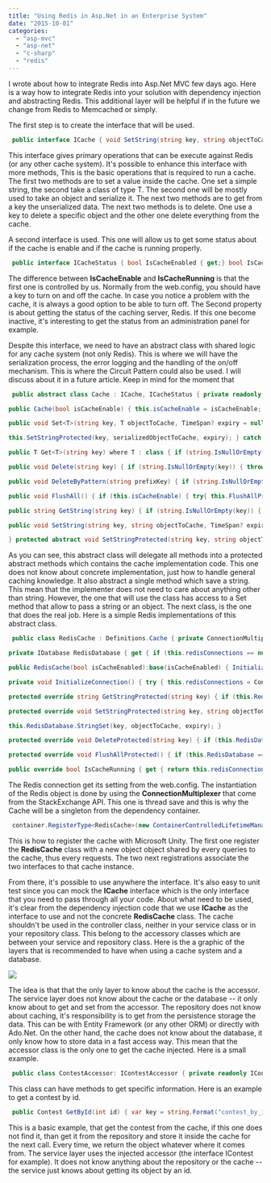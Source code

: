 ```yaml
---
title: "Using Redis in Asp.Net in an Enterprise System"
date: "2015-10-01"
categories: 
  - "asp-mvc"
  - "asp-net"
  - "c-sharp"
  - "redis"
---
```


I wrote about how to integrate Redis into Asp.Net MVC few days ago. Here is a way how to integrate Redis into your solution with dependency injection and abstracting Redis. This additional layer will be helpful if in the future we change from Redis to Memcached or simply.

The first step is to create the interface that will be used.


```csharp
 public interface ICache { void SetString(string key, string objectToCache, TimeSpan? expiry = null); void Set<T>(string key, T objectToCache, TimeSpan? expiry = null) where T : class; string GetString(string key); T Get<T>(string key) where T : class; void Delete(string key); void FlushAll(); } 
``` 

This interface gives primary operations that can be execute against Redis (or any other cache system). It's possible to enhance this interface with more methods, This is the basic operations that is required to run a cache. The first two methods are to set a value inside the cache. One set a simple string, the second take a class of type T. The second one will be mostly used to take an object and serialize it. The next two methods are to get from a key the unserialized data. The next two methods is to delete. One use a key to delete a specific object and the other one delete everything from the cache.

A second interface is used. This one will allow us to get some status about if the cache is enable and if the cache is running properly.


```csharp
 public interface ICacheStatus { bool IsCacheEnabled { get;} bool IsCacheRunning { get;} } 
```

The difference between **IsCacheEnable** and **IsCacheRunning** is that the first one is controlled by us. Normally from the web.config, you should have a key to turn on and off the cache. In case you notice a problem with the cache, it is always a good option to be able to turn off. The Second property is about getting the status of the caching server, Redis. If this one become inactive, it's interesting to get the status from an administration panel for example.

Despite this interface, we need to have an abstract class with shared logic for any cache system (not only Redis). This is where we will have the serialization process, the error logging and the handling of the on/off mechanism. This is where the Circuit Pattern could also be used. I will discuss about it in a future article. Keep in mind for the moment that


```csharp
 public abstract class Cache : ICache, ICacheStatus { private readonly bool isCacheEnable;

public Cache(bool isCacheEnable) { this.isCacheEnable = isCacheEnable; }

public void Set<T>(string key, T objectToCache, TimeSpan? expiry = null) where T : class { if (string.IsNullOrEmpty(key)) { throw new ArgumentNullException("key"); } if (this.isCacheEnable) { try { var serializedObjectToCache = JsonConvert.SerializeObject(objectToCache , Formatting.Indented , new JsonSerializerSettings { ReferenceLoopHandling = ReferenceLoopHandling.Serialize, PreserveReferencesHandling = PreserveReferencesHandling.Objects, TypeNameHandling = TypeNameHandling.All });

this.SetStringProtected(key, serializedObjectToCache, expiry); } catch (Exception e) { Log.Error(string.Format("Cannot Set {0}", key), e); } } }

public T Get<T>(string key) where T : class { if (string.IsNullOrEmpty(key)) { throw new ArgumentNullException("key"); } if (this.isCacheEnable) { try{ var stringObject = this.GetStringProtected(key); if(stringObject == null) { return default(T); } else { var obj = JsonConvert.DeserializeObject<T>(stringObject , new JsonSerializerSettings { ReferenceLoopHandling = ReferenceLoopHandling.Serialize, PreserveReferencesHandling = PreserveReferencesHandling.Objects, TypeNameHandling = TypeNameHandling.All }); return obj; } } catch (Exception e) { Log.Error(string.Format("Cannot Set key {0}", key), e); } } return null; }

public void Delete(string key) { if (string.IsNullOrEmpty(key)) { throw new ArgumentNullException("key"); } if (this.isCacheEnable) { try{ this.DeleteProtected(key); } catch (Exception e) { Log.Error(string.Format("Cannot Delete key {0}",key), e); } } }

public void DeleteByPattern(string prefixKey) { if (string.IsNullOrEmpty(prefixKey)) { throw new ArgumentNullException("prefixKey"); } if (this.isCacheEnable) { try { this.DeleteByPatternProtected(prefixKey); } catch (Exception e) { Log.Error(string.Format("Cannot DeleteByPattern key {0}", prefixKey), e); } } }

public void FlushAll() { if (this.isCacheEnable) { try{ this.FlushAllProtected(); } catch (Exception e) { Log.Error("Cannot Flush", e); } } }

public string GetString(string key) { if (string.IsNullOrEmpty(key)) { throw new ArgumentNullException("key"); } if (this.isCacheEnable) { try { return this.GetStringProtected(key); } catch (Exception e) { Log.Error(string.Format("Cannot Set key {0}", key), e); } } return null; }

public void SetString(string key, string objectToCache, TimeSpan? expiry = null) { if (string.IsNullOrEmpty(key)) { throw new ArgumentNullException("key"); } if (this.isCacheEnable) { try { this.SetStringProtected(key, objectToCache, expiry); } catch (Exception e) { Log.Error(string.Format("Cannot Set {0}", key), e); } } } public bool IsCacheEnabled { get { return this.isCacheEnable; }

} protected abstract void SetStringProtected(string key, string objectToCache, TimeSpan? expiry = null); protected abstract string GetStringProtected(string key); protected abstract void DeleteProtected(string key); protected abstract void FlushAllProtected(); protected abstract void DeleteByPatternProtected(string key); public abstract bool IsCacheRunning { get; } } 
```

As you can see, this abstract class will delegate all methods into a protected abstract methods which contains the cache implementation code. This one does not know about concrete implementation, just how to handle general caching knowledge. It also abstract a single method which save a string. This mean that the implementer does not need to care about anything other than string. However, the one that will use the class has access to a Set method that allow to pass a string or an object. The next class, is the one that does the real job. Here is a simple Redis implementations of this abstract class.


```csharp
 public class RedisCache : Definitions.Cache { private ConnectionMultiplexer redisConnections;

private IDatabase RedisDatabase { get { if (this.redisConnections == null) { InitializeConnection(); } return this.redisConnections != null ? this.redisConnections.GetDatabase() : null; } }

public RedisCache(bool isCacheEnabled):base(isCacheEnabled) { InitializeConnection(); }

private void InitializeConnection() { try { this.redisConnections = ConnectionMultiplexer.Connect(System.Configuration.ConfigurationManager.AppSettings["CacheConnectionString"]); } catch (RedisConnectionException errorConnectionException) { Log.Error("Error connecting the redis cache : " + errorConnectionException.Message, errorConnectionException); } }

protected override string GetStringProtected(string key) { if (this.RedisDatabase == null) { return null; } var redisObject = this.RedisDatabase.StringGet(key); if (redisObject.HasValue) { return redisObject.ToString(); } else { return null; } }

protected override void SetStringProtected(string key, string objectToCache, TimeSpan? expiry = null) { if (this.RedisDatabase == null) { return; }

this.RedisDatabase.StringSet(key, objectToCache, expiry); }

protected override void DeleteProtected(string key) { if (this.RedisDatabase == null) { return; } this.RedisDatabase.KeyDelete(key); }

protected override void FlushAllProtected() { if (this.RedisDatabase == null) { return; } var endPoints = this.redisConnections.GetEndPoints(); foreach (var endPoint in endPoints) { var server = this.redisConnections.GetServer(endPoint); server.FlushAllDatabases(); } }

public override bool IsCacheRunning { get { return this.redisConnections != null && this.redisConnections.IsConnected; } } } 
```

The Redis connection get its setting from the web.config. The instantiation of the Redis object is done by using the **ConnectionMultiplexer** that come from the StackExchange API. This one is thread save and this is why the Cache will be a singleton from the dependency container.


```csharp
 container.RegisterType<RedisCache>(new ContainerControlledLifetimeManager() , new InjectionConstructor( Convert.ToBoolean(ConfigurationManager.AppSettings["IsCacheEnabled"]) )); //Singleton ( RedisCache use thread-safe code) container.RegisterType<ICache, RedisCache>(); //Re-use the singleton above container.RegisterType<ICacheStatus, RedisCache>(); //Re-use the singleton above 
```

This is how to register the cache with Microsoft Unity. The first one register the **RedisCache** class with a new object object shared by every queries to the cache, thus every requests. The two next registrations associate the two interfaces to that cache instance.

From there, it's possible to use anywhere the interface. It's also easy to unit test since you can mock the **ICache** interface which is the only interface that you need to pass through all your code. About what need to be used, it's clear from the dependency injection code that we use **ICache** as the interface to use and not the concrete **RedisCache** class. The cache shouldn't be used in the controller class, neither in your service class or in your repository class. This belong to the accessory classes which are between your service and repository class. Here is the a graphic of the layers that is recommended to have when using a cache system and a database.

![](images/Layers-400x277.png)

The idea is that that the only layer to know about the cache is the accessor. The service layer does not know about the cache or the database -- it only know about to get and set from the accessor. The repository does not know about caching, it's responsibility is to get from the persistence storage the data. This can be with Entity Framework (or any other ORM) or directly with Ado.Net. On the other hand, the cache does not know about the database, it only know how to store data in a fast access way. This mean that the accessor class is the only one to get the cache injected. Here is a small example.


```csharp
 public class ContestAccessor: IContestAccessor { private readonly IContestRepository contestRepository; private readonly ICache cache; public ContestAccessor(IContestRepository repository, ICache cache) { //... } } 
``` 

This class can have methods to get specific information. Here is an example to get a contest by id. 

```csharp
 public Contest GetById(int id) { var key = string.Format("contest_by_id_", id); var contestObject = this.cache.Get<Contest>(key); if (contestObject == null) { contestObject = this.contestRepository.GetById(id); this.cache.Set(key, contestObject); } return contestObject; } 
```

This is a basic example, that get the contest from the cache, if this one does not find it, than get it from the repository and store it inside the cache for the next call. Every time, we return the object whatever where it comes from. The service layer uses the injected accessor (the interface IContest for example). It does not know anything about the repository or the cache -- the service just knows about getting its object by an id.
